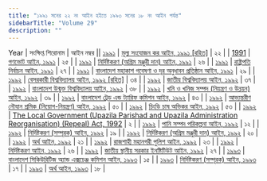 ```yaml
---
title: "১৯৯১ সনের ২২ নং আইন হইতে ১৯৯৩ সনের ১৮ নং আইন পর্যন্ত"
sidebarTitle: "Volume 29"
description: ""
---
```


Year | সংক্ষিপ্ত শিরোনাম | আইন নম্বর || [১৯৯১](/act-755.html) | [মূল্য সংযোজন কর আইন, ১৯৯১ [রহিত]](/act-755.html) | ২২ |
| [1991](/act-756.html) | [গণভোট আইন, ১৯৯১](/act-756.html) | ২৫ |
| [১৯৯১](/act-757.html) | [নির্দিষ্টকরণ (অগ্রিম মঞ্জুরী দান) আইন, ১৯৯১](/act-757.html) | ২৬ |
| [১৯৯১](/act-758.html) | [রাষ্ট্রপতি নির্বাচন আইন, ১৯৯১](/act-758.html) | ২৭ |
| [১৯৯১](/act-759.html) | [বাংলাদেশ মহাকাশ গবেষণা ও দূর অনুধাবন প্রতিষ্ঠান আইন, ১৯৯১](/act-759.html) | ২৯ |
| [১৯৯২](/act-768.html) | [বেসরকারী বিশ্ববিদ্যালয় আইন, ১৯৯২ [রহিত]](/act-768.html) | ৩৪ |
| [১৯৯২](/act-769.html) | [জাতীয় বিশ্ববিদ্যালয় আইন, ১৯৯২](/act-769.html) | ৩৭ |
| [১৯৯২](/act-770.html) | [বাংলাদেশ উন্মুক্ত বিশ্ববিদ্যালয় আইন, ১৯৯২](/act-770.html) | ৩৮ |
| [১৯৯২](/act-771.html) | [খনি ও খনিজ সম্পদ (নিয়ন্ত্রণ ও উন্নয়ন) আইন, ১৯৯২](/act-771.html) | ৩৯ |
| [১৯৯২](/act-772.html) | [বাংলাদেশ ট্রেড এন্ড ট্যারিফ কমিশন আইন, ১৯৯২](/act-772.html) | ৪৩ |
| [১৯৯২](/act-773.html) | [আভ্যন্তরীণ নৌযান শ্রমিক (নিয়োগ-নিয়ন্ত্রণ) আইন, ১৯৯২](/act-773.html) | ৫০ |
| [১৯৯২](/act-774.html) | [চিংড়ি চাষ অভিকর আইন, ১৯৯২](/act-774.html) | ৫৩ |
| [১৯৯২](/act-760.html) | [The Local Government (Upazila Parishad and Upazila Administration Reorganisation) (Repeal) Act, 1992](/act-760.html) | ২ |
| [১৯৯২](/act-761.html) | [পানি সম্পদ পরিকল্পনা আইন, ১৯৯২](/act-761.html) | ১২ |
| [১৯৯২](/act-762.html) | [নির্দিষ্টকরণ (সম্পূরক) আইন, ১৯৯২](/act-762.html) | ১৯ |
| [১৯৯২](/act-763.html) | [নির্দিষ্টকরণ (অগ্রিম মঞ্জুরী দান) আইন, ১৯৯২](/act-763.html) | ২০ |
| [১৯৯২](/act-764.html) | [অর্থ আইন, ১৯৯২](/act-764.html) | ২১ |
| [১৯৯২](/act-765.html) | [রাজশাহী মহানগরী পুলিশ আইন, ১৯৯২](/act-765.html) | ২৩ |
| [১৯৯২](/act-766.html) | [নির্দিষ্টকরণ আইন, ১৯৯২](/act-766.html) | ২৬ |
| [১৯৯২](/act-767.html) | [জাতীয় স্থানীয় সরকার ইনষ্টিটিউট আইন, ১৯৯২](/act-767.html) | ২৭ |
| [১৯৯৩](/act-775.html) | [বাংলাদেশ সিকিউরিটিজ অ্যান্ড এক্সচেঞ্জ কমিশন আইন, ১৯৯৩](/act-775.html) | ১৫ |
| [১৯৯৩](/act-776.html) | [নির্দিষ্টকরণ (সম্পূরক) আইন, ১৯৯৩](/act-776.html) | ১৭ |
| [১৯৯৩](/act-777.html) | [অর্থ আইন, ১৯৯৩](/act-777.html) | ১৮ |
